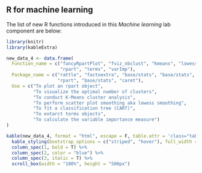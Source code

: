 ## R for machine learning {.unnumbered}

The list of new R functions introduced in this *Machine learning* lab component are below:

```r
library(knitr)
library(kableExtra)

new_data_4 <- data.frame(
  Function_name = c("fancyRpartPlot", "fviz_nbclust", "kmeans", "lowess", 
                    "rpart", "terms", "varImp"),
  Package_name = c("rattle", "factoextra", "base/stats", "base/stats", 
                   "rpart", "base/stats", "caret"),
  Use = c("To plot an rpart object",
          "To visualize the optimal number of clusters",
          "To conduct K-Means cluster analysis",
          "To perform scatter plot smoothing aka lowess smoothing",
          "To fit a classification tree (CART)",
          "To extarct terms objects",
          "To calculate the variable importance measure")
)

kable(new_data_4, format = "html", escape = F, table.attr = 'class="table table-hover"') %>%
  kable_styling(bootstrap_options = c("striped", "hover"), full_width = F) %>%
  column_spec(1, bold = T) %>%
  column_spec(2, color = "blue") %>%
  column_spec(3, italic = T) %>%
  scroll_box(width = "100%", height = "500px")

```


